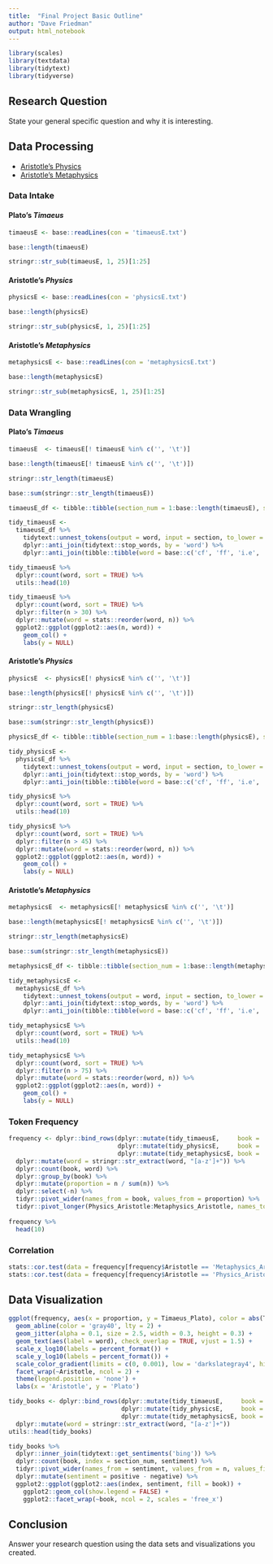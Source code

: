 ```yaml
---
title:  "Final Project Basic Outline"
author: "Dave Friedman"
output: html_notebook
---
```


```r
library(scales)
library(textdata)
library(tidytext)
library(tidyverse)
```

## Research Question

State your general specific question and why it is interesting.

## Data Processing

* [Aristotle's Physics](https://classics.mit.edu/Aristotle/physics.html)
* [Aristotle's Metaphysics](https://classics.mit.edu/Aristotle/metaphysics.html)

### Data Intake

#### Plato's _Timaeus_

```r
timaeusE <- base::readLines(con = 'timaeusE.txt')
```

```r
base::length(timaeusE)
```

```r
stringr::str_sub(timaeusE, 1, 25)[1:25]
```

#### Aristotle's _Physics_

```r
physicsE <- base::readLines(con = 'physicsE.txt')
```

```r
base::length(physicsE)
```

```r
stringr::str_sub(physicsE, 1, 25)[1:25]
```

#### Aristotle's _Metaphysics_

```r
metaphysicsE <- base::readLines(con = 'metaphysicsE.txt')
```

```r
base::length(metaphysicsE)
```

```r
stringr::str_sub(metaphysicsE, 1, 25)[1:25]
```

### Data Wrangling

#### Plato's _Timaeus_

```r
timaeusE  <- timaeusE[! timaeusE %in% c('', '\t')]
```

```r
base::length(timaeusE[! timaeusE %in% c('', '\t')])
```

```r
stringr::str_length(timaeusE)
```

```r
base::sum(stringr::str_length(timaeusE))
```

```r
timaeusE_df <- tibble::tibble(section_num = 1:base::length(timaeusE), section = timaeusE)
```

```r
tidy_timaeusE <-
  timaeusE_df %>%
    tidytext::unnest_tokens(output = word, input = section, to_lower = TRUE) %>%
    dplyr::anti_join(tidytext::stop_words, by = 'word') %>%
    dplyr::anti_join(tibble::tibble(word = base::c('cf', 'ff', 'i.e', 'e.g', '1', '2', '3')), by = 'word')
```
  
```r
tidy_timaeusE %>%
  dplyr::count(word, sort = TRUE) %>%
  utils::head(10)
```

```r
tidy_timaeusE %>%
  dplyr::count(word, sort = TRUE) %>%
  dplyr::filter(n > 30) %>%
  dplyr::mutate(word = stats::reorder(word, n)) %>%
  ggplot2::ggplot(ggplot2::aes(n, word)) +
    geom_col() +
    labs(y = NULL)
```

#### Aristotle's _Physics_

```r
physicsE  <- physicsE[! physicsE %in% c('', '\t')]
```

```r
base::length(physicsE[! physicsE %in% c('', '\t')])
```

```r
stringr::str_length(physicsE)
```

```r
base::sum(stringr::str_length(physicsE))
```

```r
physicsE_df <- tibble::tibble(section_num = 1:base::length(physicsE), section = physicsE)
```

```r
tidy_physicsE <-
  physicsE_df %>%
    tidytext::unnest_tokens(output = word, input = section, to_lower = TRUE) %>%
    dplyr::anti_join(tidytext::stop_words, by = 'word') %>%
    dplyr::anti_join(tibble::tibble(word = base::c('cf', 'ff', 'i.e', 'e.g', '1', '2', '3')), by = 'word')
```
  
```r
tidy_physicsE %>%
  dplyr::count(word, sort = TRUE) %>%
  utils::head(10)
```

```r
tidy_physicsE %>%
  dplyr::count(word, sort = TRUE) %>%
  dplyr::filter(n > 45) %>%
  dplyr::mutate(word = stats::reorder(word, n)) %>%
  ggplot2::ggplot(ggplot2::aes(n, word)) +
    geom_col() +
    labs(y = NULL)
```

#### Aristotle's _Metaphysics_

```r
metaphysicsE  <- metaphysicsE[! metaphysicsE %in% c('', '\t')]
```

```r
base::length(metaphysicsE[! metaphysicsE %in% c('', '\t')])
```

```r
stringr::str_length(metaphysicsE)
```

```r
base::sum(stringr::str_length(metaphysicsE))
```

```r
metaphysicsE_df <- tibble::tibble(section_num = 1:base::length(metaphysicsE), section = metaphysicsE)
```

```r
tidy_metaphysicsE <-
  metaphysicsE_df %>%
    tidytext::unnest_tokens(output = word, input = section, to_lower = TRUE) %>%
    dplyr::anti_join(tidytext::stop_words, by = 'word') %>%
    dplyr::anti_join(tibble::tibble(word = base::c('cf', 'ff', 'i.e', 'e.g', '1', '2', '3')), by = 'word')
```
  
```r
tidy_metaphysicsE %>%
  dplyr::count(word, sort = TRUE) %>%
  utils::head(10)
```

```r
tidy_metaphysicsE %>%
  dplyr::count(word, sort = TRUE) %>%
  dplyr::filter(n > 75) %>%
  dplyr::mutate(word = stats::reorder(word, n)) %>%
  ggplot2::ggplot(ggplot2::aes(n, word)) +
    geom_col() +
    labs(y = NULL)
```

### Token Frequency

```r
frequency <- dplyr::bind_rows(dplyr::mutate(tidy_timaeusE,     book = 'Timaeus_Plato'),
                              dplyr::mutate(tidy_physicsE,     book = 'Physics_Aristotle'),
                              dplyr::mutate(tidy_metaphysicsE, book = 'Metaphysics_Aristotle')) %>%
  dplyr::mutate(word = stringr::str_extract(word, "[a-z']+")) %>%
  dplyr::count(book, word) %>%
  dplyr::group_by(book) %>%
  dplyr::mutate(proportion = n / sum(n)) %>%
  dplyr::select(-n) %>%
  tidyr::pivot_wider(names_from = book, values_from = proportion) %>%
  tidyr::pivot_longer(Physics_Aristotle:Metaphysics_Aristotle, names_to = 'Aristotle', values_to = 'proportion')
  
frequency %>%
  head(10)
```

### Correlation

```r
stats::cor.test(data = frequency[frequency$Aristotle == 'Metaphysics_Aristotle',], ~ proportion + Timaeus_Plato)
stats::cor.test(data = frequency[frequency$Aristotle == 'Physics_Aristotle',],     ~ proportion + Timaeus_Plato)
```

## Data Visualization

```r
ggplot(frequency, aes(x = proportion, y = Timaeus_Plato), color = abs(Timaeus_Plato - proportion)) +
  geom_abline(color = 'gray40', lty = 2) +
  geom_jitter(alpha = 0.1, size = 2.5, width = 0.3, height = 0.3) +
  geom_text(aes(label = word), check_overlap = TRUE, vjust = 1.5) +
  scale_x_log10(labels = percent_format()) +
  scale_y_log10(labels = percent_format()) +
  scale_color_gradient(limits = c(0, 0.001), low = 'darkslategray4', high = 'gray75') +
  facet_wrap(~Aristotle, ncol = 2) +
  theme(legend.position = 'none') +
  labs(x = 'Aristotle', y = 'Plato')
```

```r
tidy_books <- dplyr::bind_rows(dplyr::mutate(tidy_timaeusE,     book = 'Timaeus_Plato'),
                               dplyr::mutate(tidy_physicsE,     book = 'Physics_Aristotle'),
                               dplyr::mutate(tidy_metaphysicsE, book = 'Metaphysics_Aristotle')) %>%
  dplyr::mutate(word = stringr::str_extract(word, "[a-z']+"))
utils::head(tidy_books)

tidy_books %>%
  dplyr::inner_join(tidytext::get_sentiments('bing')) %>%
  dplyr::count(book, index = section_num, sentiment) %>%
  tidyr::pivot_wider(names_from = sentiment, values_from = n, values_fill = 0) %>%
  dplyr::mutate(sentiment = positive - negative) %>%
  ggplot2::ggplot(ggplot2::aes(index, sentiment, fill = book)) +
    ggplot2::geom_col(show.legend = FALSE) +
    ggplot2::facet_wrap(~book, ncol = 2, scales = 'free_x')
```

## Conclusion

Answer your research question using the data sets and visualizations you created.